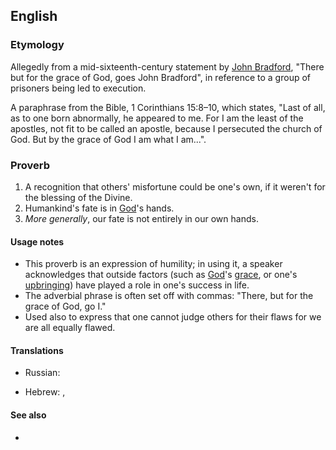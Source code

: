 ==English==

===Etymology===
Allegedly from a mid-sixteenth-century statement by [[w:John Bradford|John Bradford]], "There but for the grace of God, goes John Bradford", in reference to a group of prisoners being led to execution.

A paraphrase from the Bible, 1 Corinthians 15:8–10, which states, "Last of all, as to one born abnormally, he appeared to me. For I am the least of the apostles, not fit to be called an apostle, because I persecuted the church of God. But by the grace of God I am what I am...".

===Proverb===
{{head|en|proverb|head=[[there]] [[but for the grace of God]] [[go]] [[I]]}}

# A recognition that others' misfortune could be one's own, if it weren't for the blessing of the Divine.
# Humankind's fate is in [[God]]'s hands.
# ''More generally'', our fate is not entirely in our own hands.

====Usage notes====
* This proverb is an expression of humility; in using it, a speaker acknowledges that outside factors (such as [[God]]'s [[grace]], or one's [[upbringing]]) have played a role in one's success in life.
* The adverbial phrase is often set off with commas: "There, but for the grace of God, go I."
* Used also to express that one cannot judge others for their flaws for we are all equally flawed.

====Translations====
{{trans-top|humankind's fate is in God's hands}}
* Russian: {{t|ru|все под Богом хо́дим|tr=}}
{{trans-mid}}
{{trans-bottom}}

{{trans-top|others' misfortune could be one's own}}
* Hebrew: {{t|he|רק במזל אני לא שם|sc=Hebr}}, {{t|he|רק בחסדי אלוהים זה לא קרה גם לי|sc=Hebr}}
{{trans-mid}}
{{trans-bottom}}

====See also====
* {{l|en|so help me God}}